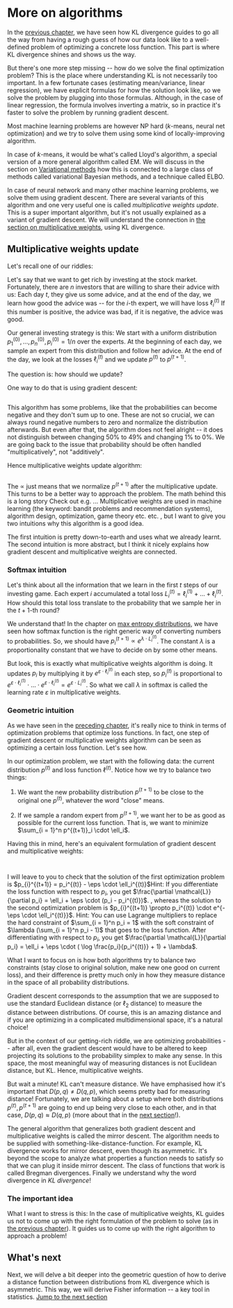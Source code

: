 # More on algorithms

In the [previous chapter](05-machine_learning), we have seen how KL divergence guides to go all the way from having a rough guess of how our data look like to a well-defined problem of optimizing a concrete loss function. This part is where KL divergence shines and shows us the way.

But there's one more step missing -- how do we solve the final optimization problem? This is the place where understanding KL is not necessarily too important. In a few fortunate cases (estimating mean/variance, linear regression), we have explicit formulas for how the solution look like, so we solve the problem by plugging into those formulas. <Footnote>Although, in the case of linear regression, the formula involves inverting a matrix, so in practice it's faster to solve the problem by running gradient descent. </Footnote>

Most machine learning problems are however NP hard ($k$-means, neural net optimization) and we try to solve them using some kind of locally-improving algorithm.

In case of $k$-means, it would be what's called Lloyd's algorithm, a special version of a more general algorithm called EM. We will discuss in the section on [Variational methods](variational-methods) how this is connected to a large class of methods called variational Bayesian methods, and a technique called ELBO.

In case of neural network and many other machine learning problems, we solve them using gradient descent. There are several variants of this algorithm and one very useful one is called _multiplicative weights update_. This is a super important algorithm, but it's not usually explained as a variant of gradient descent. We will understand the connection in [the section on multiplicative weights](multiplicative-weights), using KL divergence.

## Multiplicative weights update <a id="multiplicative-weights"></a>

Let's recall one of our riddles:

Let's say that we want to get rich by investing at the stock market. Fortunately, there are $n$ investors that are willing to share their advice with us: Each day $t$, they give us some advice, and at the end of the day, we learn how good the advice was -- for the $i$-th expert, we will have loss $\ell_i^{(t)}$ <Footnote>If this number is positive, the advice was bad, if it is negative, the advice was good. </Footnote>

Our general investing strategy is this: We start with a uniform distribution $p_1^{(0)}, \dots, p_n^{(0)}, p_i^{(0)} = 1/n$ over the experts. At the beginning of each day, we sample an expert from this distribution and follow her advice. At the end of the day, we look at the losses $\ell_i^{(t)}$ and we update $p^{(t)}$ to $p^{(t+1)}$.

The question is: how should we update?

One way to do that is using gradient descent:

<Math displayMode={true} math = "p_i^{(t+1)} = p_i^{(t)} - \varepsilon \cdot \ell_i^{(t)}"/>

This algorithm has some problems, like that the probabilities can become negative and they don't sum up to one. These are not so crucial, we can always round negative numbers to zero and normalize the distribution afterwards. But even after that, the algorithm does not feel alright -- it does not distinguish between changing $50\%$ to $49\%$ and changing $1\%$ to $0\%$. We are going back to the issue that probability should be often handled "multiplicatively", not "additively".

Hence multiplicative weights update algorithm:

<Math displayMode={true} math = "p_i^{(t+1)} \propto p_i^{(t)} \cdot e^{- \varepsilon \cdot \ell_i^{(t)}}" />

The $\propto$ just means that we normalize $p^{(t+1)}$ after the multiplicative update. This turns to be a better way to approach the problem. The math behind this is a long story<Footnote> Check out e.g. ... Multiplicative weights are used in machine learning (the keyword: bandit problems and recommendation systems), algorithm design, optimization, game theory etc. etc. </Footnote>, but I want to give you two intuitions why this algorithm is a good idea.

The first intuition is pretty down-to-earth and uses what we already learnt. The second intuition is more abstract, but I think it nicely explains how gradient descent and multiplicative weights are connected.

### Softmax intuition

Let's think about all the information that we learn in the first $t$ steps of our investing game. Each expert $i$ accumulated a total loss $L_i^{(t)} = \ell_i^{(1)} + \dots + \ell_i^{(t)}$. How should this total loss translate to the probability that we sample her in the $t+1$-th round?

We understand that! In the chapter on [max entropy distributions](04-max_entropy), we have seen how softmax function is the right generic way of converting numbers to probabilities. So, we should have $p_i^{(t+1)} \propto e^{\lambda \cdot L_i^{(t)}}$. The constant $\lambda$ is a proportionality constant that we have to decide on by some other means.

But look, this is exactly what multiplicative weights algorithm is doing. It updates $p_i$ by multiplying it by $e^{\varepsilon \cdot \ell_i^{(t)}}$ in each step, so $p_i^{(t)}$ is proportional to $e^{\varepsilon \cdot \ell_i^{(1)}} \cdot \dots \cdot e^{\varepsilon \cdot \ell_i^{(t)}} = e^{\varepsilon \cdot L_i^{(t)}}$. So what we call $\lambda$ in softmax is called the learning rate $\varepsilon$ in multiplicative weights.

### Geometric intuition

As we have seen in the [preceding chapter](05-machine-learning), it's really nice to think in terms of optimization problems that optimize loss functions. In fact, one step of gradient descent or multiplicative weights algorithm can be seen as optimizing a certain loss function. Let's see how.

In our optimization problem, we start with the following data: the current distribution $p^{(t)}$ and loss function $\ell^{(t)}$. Notice how we try to balance two things:

1. We want the new probability distribution $p^{(t+1)}$ to be close to the original one $p^{(t)}$, whatever the word "close" means.

2. If we sample a random expert from $p^{(t+1)}$, we want her to be as good as possible for the current loss function. That is, we want to minimize $\sum_{i = 1}^n p^{(t+1)}_i \cdot \ell_i$.

Having this in mind, here's an equivalent formulation of gradient descent and multiplicative weights:

<Math displayMode={true} math = "p^{(t+1)}_{\text{gradient descent}} = \argmin_{p} \left(
   \sum_{i = 1}^n \ell_i p_i + \eps \cdot \frac12 \sum_{i = 1}^n (p_i - p_i^{(t)})^2\right)."/>

<Math displayMode={true} math = "
p^{(t+1)}_{\text{multiplicative weights}} = \argmin_{p, \sum_{i=1}^n p_i = 1} \left(
   \sum_{i = 1}^n \ell_i p_i + \eps \cdot \frac12 \sum_{i = 1}^n p_i \cdot \log \frac{p_i}{p_i^{(t)}} \right).
"/>

I will leave to you to check that the solution of the first optimization problem is $p_{i}^{(t+1)} = p_i^{(t)} - \eps \cdot \ell_i^{(t)}$<Footnote>Hint: If you differentiate the loss function with respect to $p_i$, you get $\frac{\partial \mathcal{L}}{\partial p_i} = \ell_i + \eps \cdot (p_i - p_i^{(t)})$. </Footnote>, whereas the solution to the second optimization problem is $p_{i}^{(t+1)} \propto p_i^{(t)} \cdot e^{-\eps \cdot \ell_i^{(t)}}$. <Footnote>Hint: You can use Lagrange multipliers to replace the hard constraint of $\sum_{i = 1}^n p_i = 1$ with the soft constraint of $\lambda (\sum_{i = 1}^n p_i - 1)$ that goes to the loss function. After differentiating with respect to $p_i$, you get $\frac{\partial \mathcal{L}}{\partial p_i} = \ell_i + \eps \cdot ( \log \frac{p_i}{p_i^{(t)}} + 1) + \lambda$. </Footnote>

What I want to focus on is how both algorithms try to balance two constraints (stay close to original solution, make new one good on current loss), and their difference is pretty much only in how they measure distance in the space of all probability distributions.

Gradient descent corresponds to the assumption that we are supposed to use the standard Euclidean distance (or $\ell_2$ distance) to measure the distance between distributions. Of course, this is an amazing distance and if you are optimizing in a complicated multidimensional space, it's a natural choice!

But in the context of our getting-rich riddle, we are optimizing probabilities -- after all, even the gradient descent would have to be altered to keep projecting its solutions to the probability simplex to make any sense. In this space, the most meaningful way of measuring distances is not Euclidean distance, but KL. Hence, multiplicative weights.

But wait a minute! KL can't measure distance. We have emphasised how it's important that $D(p,q) \not= D(q,p)$, which seems pretty bad for measuring distance! Fortunately, we are talking about a setup where both distributions $p^{(t)}, p^{(t+1)}$ are going to end up being very close to each other, and in that case, $D(p,q) \approx D(q,p)$ (more about that in the [next section](07-fisher_info)!).

The general algorithm that generalizes both gradient descent and multiplicative weights is called the mirror descent. The algorithm needs to be supplied with something-like-distance-function. For example, KL divergence works for mirror descent, even though its asymmetric. It's beyond the scope to analyze what properties a function needs to satisfy so that we can plug it inside mirror descent. The class of functions that work is called Bregman divergences. Finally we understand why the word divergence in _KL divergence_!

### The important idea

What I want to stress is this: In the case of multiplicative weights, KL guides us not to come up with the right formulation of the problem to solve (as in [the previous chapter](05-machine_learning)). It guides us to come up with the right algorithm to approach a problem!

## What's next

Next, we will delve a bit deeper into the geometric question of how to derive a distance function between distributions from KL divergence which is asymmetric. This way, we will derive Fisher information -- a key tool in statistics. [Jump to the next section](07-fisher_info)
